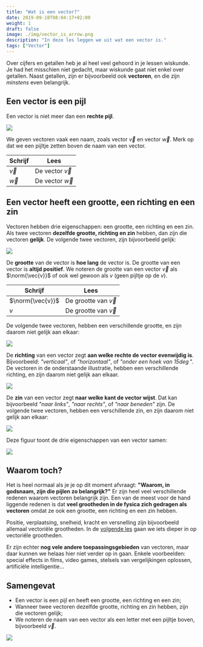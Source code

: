```yaml
---
title: "Wat is een vector?"
date: 2019-09-18T08:04:17+02:00
weight: 1
draft: false
image: ./img/vector_is_arrow.png
description: "In deze les leggen we uit wat een vector is."
tags: ["Vector"]
---
```


Over cijfers en getallen heb je al heel veel gehoord in je lessen wiskunde. Je
had het misschien niet gedacht, maar wiskunde gaat niet enkel over getallen.
Naast getallen, zijn er bijvoorbeeld ook **vectoren**, en die zijn _minstens_
even belangrijk.

## Een vector is een pijl

Een vector is niet meer dan een **rechte pijl**.

![](img/vector_is_arrow.png)

We geven vectoren vaak een naam, zoals vector $\vec{v}$ en vector $\vec{w}$.
Merk op dat we een pijltje zetten boven de naam van een vector.

| Schrijf   | Lees                |
| --------- | ------------------- |
| $\vec{v}$ | De vector $\vec{v}$ |
| $\vec{w}$ | De vector $\vec{w}$ |

## Een vector heeft een grootte, een richting en een zin

Vectoren hebben drie eigenschappen: een grootte, een richting en een zin. Als
twee vectoren **dezelfde grootte, richting en zin** hebben, dan zijn die
vectoren **gelijk**. De volgende twee vectoren, zijn bijvoorbeeld gelijk:

![](img/equal_vectors.png)

De **grootte** van de vector is **hoe lang** de vector is. De grootte van een
vector is **altijd positief**. We noteren de grootte van een vector $\vec{v}$
als $\norm{\vec{v}}$ of ook wel gewoon als $v$ <Mute>(geen pijltje op de
$v$)</Mute>.

| Schrijf          | Lees                     |
| ---------------- | ------------------------ |
| $\norm{\vec{v}}$ | De grootte van $\vec{v}$ |
| $v$              | De grootte van $\vec{v}$ |

De volgende twee vectoren, hebben een verschillende grootte, en
zijn daarom niet gelijk aan elkaar:

![](img/diff_length.png)

De **richting** van een vector zegt **aan welke rechte de vector evenwijdig
is**. Bijvoorbeeld: _"verticaal"_, of _"horizontaal"_, of _"onder een hoek van
$15\deg$"_. De vectoren in de onderstaande illustratie, hebben een verschillende
richting, en zijn daarom niet gelijk aan elkaar.

![](img/diff_richting.png)

De **zin** van een vector zegt **naar welke kant de vector wijst**. Dat kan
bijvoorbeeld _"naar links"_, _"naar rechts"_, of _"naar beneden"_ zijn. De
volgende twee vectoren, hebben een verschillende zin, en zijn daarom niet gelijk
aan elkaar:

![](img/diff_zin.png)

Deze figuur toont de drie eigenschappen van een vector samen:

![](img/vector_props.png)

## Waarom toch?

Het is heel normaal als je je op dit moment afvraagt: **"Waarom, in godsnaam,
zijn die pijlen zo belangrijk?"** Er zijn heel veel verschillende redenen waarom
vectoren belangrijk zijn. Een van de meest voor de hand liggende redenen is dat
**veel grootheden in de fysica zich gedragen als vectoren** omdat ze ook een
grootte, een richting en een zin hebben.

Positie, verplaatsing, snelheid, kracht
en versnelling zijn bijvoorbeeld allemaal vectoriële grootheden. In de [volgende
les](vectoriele_grootheden) gaan we iets dieper in op vectoriële grootheden.

Er zijn echter **nog vele andere toepassingsgebieden** van vectoren, maar daar
kunnen we helaas hier niet verder op in gaan. Enkele voorbeelden: special
effects in films, video games, stelsels van vergelijkingen oplossen, artificiële
intelligentie...

## Samengevat

<Attention title="Een vector is een pijl met een grootte, richting en zin">

-   Een vector is een pijl en heeft een grootte, een richting en een zin;
-   Wanneer twee vectoren dezelfde grootte, richting en zin hebben, zijn die
    vectoren gelijk;
-   We noteren de naam van een vector als een letter met een pijltje boven,
    bijvoorbeeld $\vec{v}$.

![](img/summary.png)

</Attention>
